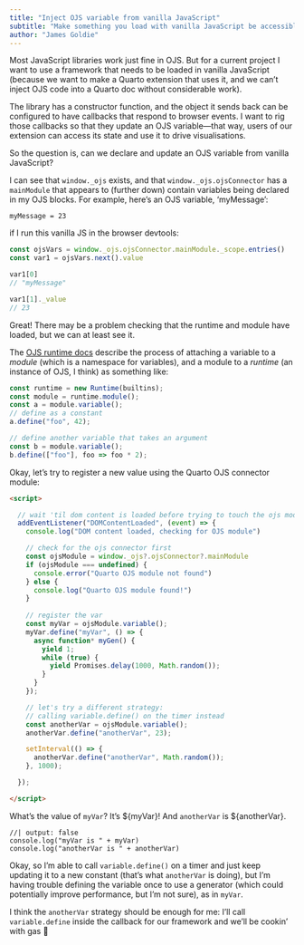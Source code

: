 ```yaml
---
title: "Inject OJS variable from vanilla JavaScript"
subtitle: "Make something you load with vanilla JavaScript be accessible as an OJS variable"
author: "James Goldie"
---
```


Most JavaScript libraries work just fine in OJS. But for a current project I want to use a framework that needs to be loaded in vanilla JavaScript (because we want to make a Quarto extension that uses it, and we can't inject OJS code into a Quarto doc without considerable work).

The library has a constructor function, and the object it sends back can be configured to have callbacks that respond to browser events. I want to rig those callbacks so that they update an OJS variable—that way, users of our extension can access its state and use it to drive visualisations.

So the question is, can we declare and update an OJS variable from vanilla JavaScript?

I can see that `window._ojs` exists, and that `window._ojs.ojsConnector` has a `mainModule` that appears to (further down) contain variables being declared in my OJS blocks. For example, here's an OJS variable, 'myMessage':

```ojs
myMessage = 23
```

if I run this vanilla JS in the browser devtools:

```js
const ojsVars = window._ojs.ojsConnector.mainModule._scope.entries()
const var1 = ojsVars.next().value

var1[0]
// "myMessage" 

var1[1]._value
// 23
```

Great! There may be a problem checking that the runtime and module have loaded, but we can at least see it.

The [OJS runtime docs](https://github.com/observablehq/runtime/blob/v3.0.5/README.md) describe the process of attaching a variable to a _module_ (which is a namespace for variables), and a module to a _runtime_ (an instance of OJS, I think) as something like:

```js
const runtime = new Runtime(builtins);
const module = runtime.module();
const a = module.variable();
// define as a constant
a.define("foo", 42);

// define another variable that takes an argument
const b = module.variable();
b.define(["foo"], foo => foo * 2);
```

Okay, let's try to register a new value using the Quarto OJS connector module:

```html
<script>

  // wait 'til dom content is loaded before trying to touch the ojs module
  addEventListener("DOMContentLoaded", (event) => {
    console.log("DOM content loaded, checking for OJS module")

    // check for the ojs connector first
    const ojsModule = window._ojs?.ojsConnector?.mainModule
    if (ojsModule === undefined) {
      console.error("Quarto OJS module not found")
    } else {
      console.log("Quarto OJS module found!")
    }
  
    // register the var
    const myVar = ojsModule.variable();
    myVar.define("myVar", () => {
      async function* myGen() {
        yield 1;
        while (true) {
          yield Promises.delay(1000, Math.random());
        }
      }
    });

    // let's try a different strategy:
    // calling variable.define() on the timer instead
    const anotherVar = ojsModule.variable();
    anotherVar.define("anotherVar", 23);

    setInterval(() => {
      anotherVar.define("anotherVar", Math.random());
    }, 1000);

  });

</script>
```

```{=html}
<script>

  // wait 'til dom content is loaded before trying to touch the ojs module
  addEventListener("DOMContentLoaded", (event) => {
    console.log("DOM content loaded, checking for OJS module")

    // check for the ojs connector first
    const ojsModule = window._ojs?.ojsConnector?.mainModule
    if (ojsModule === undefined) {
      console.error("Quarto OJS module not found")
    } else {
      console.log("Quarto OJS module found!")
    }
  
    // register the var
    const myVar = ojsModule.variable();
    myVar.define("myVar", () => {
      async function* myGen() {
        yield 1;
        while (true) {
          yield Promises.delay(1000, Math.random());
        }
      }
    });

    // let's try a different strategy:
    // calling variable.define() on the timer instead
    const anotherVar = ojsModule.variable();
    anotherVar.define("anotherVar", 23);

    setInterval(() => {
      anotherVar.define("anotherVar", Math.random());
    }, 1000);

  });


</script>
```

What's the value of `myVar`? It's ${myVar}! And `anotherVar` is ${anotherVar}.

```ojs
//| output: false
console.log("myVar is " + myVar)
console.log("anotherVar is " + anotherVar)
```

Okay, so I'm able to call `variable.define()` on a timer and just keep updating it to a new constant (that's what `anotherVar` is doing), but I'm having trouble defining the variable once to use a generator (which could potentially improve performance, but I'm not sure), as in `myVar`.

I think the `anotherVar` strategy should be enough for me: I'll call `variable.define` inside the callback for our framework and we'll be cookin' with gas 🥳
